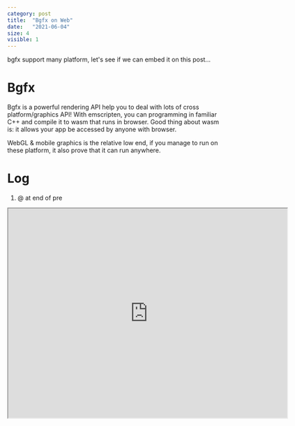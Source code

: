 ```yaml
---
category: post
title:  "Bgfx on Web"
date:   "2021-06-04"
size: 4
visible: 1
---
```

bgfx support many platform, let's see if we can embed it on this post...

# Bgfx
Bgfx is a powerful rendering API help you to deal with lots of cross platform/graphics API! With emscripten, you can programming in familiar C++ and compile it to wasm that runs in browser. Good thing about wasm is: it allows your app be accessed by anyone with browser.

WebGL & mobile graphics is the relative low end, if you manage to run on these platform, it also prove that it can run anywhere.

# Log
1. @ at end of pre


<iframe width="640" height="480" src="https://daizeng1984.bitbucket.io/assets/wasm/hdr/main.html" />
